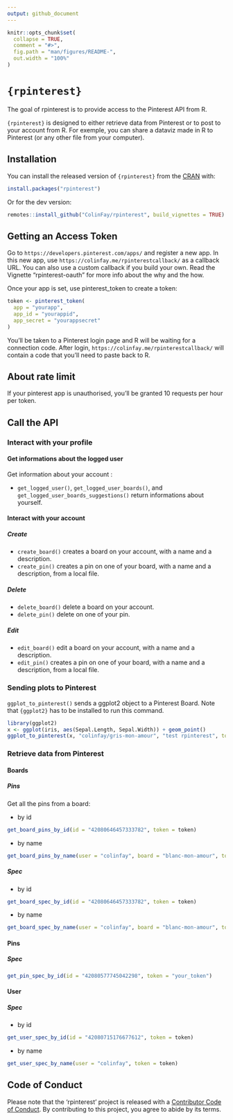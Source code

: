 ```yaml
---
output: github_document
---
```


<!-- README.md is generated from README.Rmd. Please edit that file -->

```r
knitr::opts_chunk$set(
  collapse = TRUE,
  comment = "#>",
  fig.path = "man/figures/README-",
  out.width = "100%"
)
```

# `{rpinterest}`

The goal of rpinterest is to provide access to the Pinterest API from R.

`{rpinterest}` is designed to either retrieve data from Pinterest or to post to your account from R. For exemple, you can share a dataviz made in R to Pinterest (or any other file from your computer). 

## Installation

You can install the released version of `{rpinterest}` from the [CRAN](https://CRAN.R-project.org) with:

``` r
install.packages("rpinterest")
```

Or for the dev version:

``` r
remotes::install_github("ColinFay/rpinterest", build_vignettes = TRUE)
```

## Getting an Access Token 

Go to `https://developers.pinterest.com/apps/` and register a new app. In this new app, use `https://colinfay.me/rpinterestcallback/` as a callback URL. You can also use a custom callback if you build your own. Read the Vignette "rpinterest-oauth" for more info about the why and the how. 

Once your app is set, use pinterest_token to create a token:

``` r
token <- pinterest_token(
  app = "yourapp", 
  app_id = "yourappid", 
  app_secret = "yourappsecret"
)
```

You'll be taken to a Pinterest login page and R will be waiting for a connection code. After login, `https://colinfay.me/rpinterestcallback/` will contain a code that you'll need to paste back to R. 

## About rate limit

If your pinterest app is unauthorised, you'll be granted 10 requests per hour per token. 

## Call the API 

### Interact with your profile

#### Get informations about the logged user

Get information about your account : 

+ `get_logged_user()`, `get_logged_user_boards()`, and `get_logged_user_boards_suggestions()` return informations about yourself. 

#### Interact with your account 

##### Create

+ `create_board()` creates a board on your account, with a name and a description.
+ `create_pin()` creates a pin on one of your board, with a name and a description, from a local file.

##### Delete 

+ `delete_board()` delete a board on your account.
+ `delete_pin()` delete on one of your pin.

##### Edit 

+ `edit_board()` edit a board on your account, with a name and a description.
+ `edit_pin()` creates a pin on one of your board, with a name and a description, from a local file.

### Sending plots to Pinterest

`ggplot_to_pinterest()` sends a ggplot2 object to a Pinterest Board. Note that `{ggplot2}` has to be installed to run this command.

``` r
library(ggplot2)
x <- ggplot(iris, aes(Sepal.Length, Sepal.Width)) + geom_point()
ggplot_to_pinterest(x, "colinfay/gris-mon-amour", "test rpinterest", token = token)
```


### Retrieve data from Pinterest

#### Boards

##### Pins 

Get all the pins from a board:

+ by id 

``` r
get_board_pins_by_id(id = "42080646457333782", token = token)
```

+ by name

``` r
get_board_pins_by_name(user = "colinfay", board = "blanc-mon-amour", token = token)
```

##### Spec

+ by id 

``` r
get_board_spec_by_id(id = "42080646457333782", token = token)
```

+ by name

``` r
get_board_spec_by_name(user = "colinfay", board = "blanc-mon-amour", token = token)
```

#### Pins

##### Spec

``` r
get_pin_spec_by_id(id = "42080577745042298", token = "your_token")
```

#### User 

##### Spec

+ by id

``` r 
get_user_spec_by_id(id = "42080715176677612", token = token)
```

+ by name

``` r 
get_user_spec_by_name(user = "colinfay", token = token)
```

## Code of Conduct

 Please note that the 'rpinterest' project is released with a [Contributor Code of Conduct](CODE_OF_CONDUCT.md). By contributing to this project, you agree to abide by its terms.
